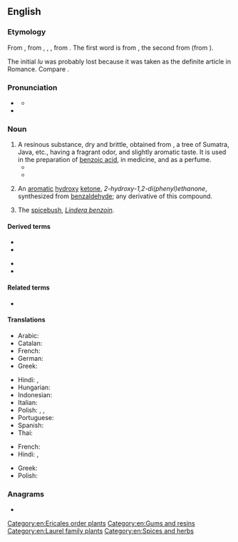==English==
{{wikipedia}}

===Etymology===
From {{der|en|frm|benjoin}}, from {{der|en|es|benjuí}}, {{der|en|pt|beijoim}}, {{der|en|it|benzoi}}, from {{der|en|ar|لُبَان جَاوِيّ||Javanese frankincense}}. The first word is from {{der|en|sem-wes-pro|*laban-|t=white}}, the second from {{m|ar|جاوة|t=Java}} (from {{der|en|jv|ꦗꦮ}}).

The initial ''lu'' was probably lost because it was taken as the definite article in Romance. Compare {{m|en|oliban}}.
{{root|en|ar| ل ب ن}}

===Pronunciation===
* {{a|UK}} {{IPA|en|/ˈbɛnzəʊɪn/|/ˈbɛnzɔɪn/}}
** {{audio|en|LL-Q1860 (eng)-Vealhurl-benzoin.wav|Audio (UK)}}
* {{rhymes|en|ɛnzəʊɪn|ɛnzɔɪn|s1=3|s2=2}}

===Noun===
{{en-noun|~}}

# A resinous substance, dry and brittle, obtained from {{taxlink|Styrax benzoin|species}}, a tree of Sumatra, Java, etc., having a fragrant odor, and slightly aromatic taste. It is used in the preparation of [[benzoic acid]], in medicine, and as a perfume. {{defdate|from 16th c.}}
#* {{RQ:Bacon Sylva Sylvarum|passage=These following bodies do not draw: smaragd, achates, corneolus, pearl, jaspis, chalcedonius, alabaster, porphyry, coral, marble, touchstone, haematites, or bloodstone; smyris, ivory, bones, ebontree, cedar, cypress, pitch, softer rosin, camphire, galbanum, ammoniac, storax, '''benzoin''', loadstone, asphaltum.}}
#* {{quote-book|1=en|year=1936|author=Rollo Ahmed|title=The Black Art|publisher=Long|location=London|page=112|passage=Aromatics were used, too, especially in necromancy, and an old recipe of that sort comprises Musk, Myrrh, Frankincense, Red Storax, Mastick, Olibanum, Saffron, '''Benzoin''' and Labdanum.}}
# {{lb|en|organic compound}} An [[aromatic]] [[hydroxy]] [[ketone]], ''2-hydroxy-1,2-di(phenyl)ethanone'', synthesized from [[benzaldehyde]]; any derivative of this compound. {{defdate|from 19th c.}}
# The [[spicebush]], ''[[Lindera benzoin]]''. {{defdate|from 19th c.}}

====Derived terms====
{{der-top}}
* {{l|en|benjamin}}
* {{l|en|benzene}}
{{der-mid}}
* {{l|en|benzoic}}
* {{l|en|flowers of benzoin}}
{{der-bottom}}

====Related terms====
* {{l|en|benjamin}}

====Translations====
{{trans-top|resinous substance from tree}}
* Arabic: {{t|ar|لُبَان جَاوِيّ|m}}
* Catalan: {{t|ca|benjuí|m}}
* French: {{t+|fr|benjoin|m}}
* German: {{t+|de|Benzoe|f}}
* Greek: {{t+|el|βενζόη|f}}
{{trans-mid}}
* Hindi: {{t+|hi|गूगल|m}}, {{t+|hi|गुग्गुल|m}}
* Hungarian: {{t|hu|benzoe}}
* Indonesian: {{t+|id|kemenyan}}
* Italian: {{t|it|benzoe|m}}
* Polish: {{t|pl|będźwin|m}} {{qualifier|archaic}}, {{t|pl|benzoes|m}}, {{t+|pl|styraks|m}}
* Portuguese: {{t|pt|beijoim|m}}
* Spanish: {{t|es|benjuí|m}}
* Thai: {{t+|th|กำยาน}}
{{trans-bottom}}

{{trans-top|white crystalline substance}}
* French: {{t|fr|benzoïne|f}}
* Hindi: {{t+|hi|गूगल|m}}, {{t+|hi|गुग्गुल|m}}
{{trans-mid}}
* Greek: {{t+|el|βενζόη|f}}
* Polish: {{t|pl|benzoina|f}}
{{trans-bottom}}

{{trans-see|spicebush}}

===Anagrams===
* {{anagrams|en|a=beinnoz|Benzion}}

[[Category:en:Ericales order plants]]
[[Category:en:Gums and resins]]
[[Category:en:Laurel family plants]]
[[Category:en:Spices and herbs]]